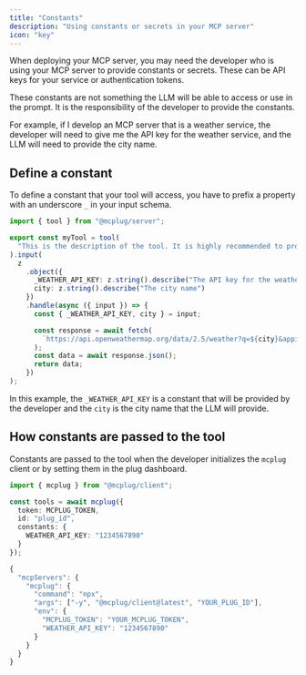 ```yaml
---
title: "Constants"
description: "Using constants or secrets in your MCP server"
icon: "key"
---
```


When deploying your MCP server, you may need the developer who is using your MCP server to provide constants or secrets. These can be API keys for your service or authentication tokens.

These constants are not something the LLM will be able to access or use in the prompt. It is the responsibility of the developer to provide the constants.

For example, if I develop an MCP server that is a weather service, the developer will need to give me the API key for the weather service, and the LLM will need to provide the city name.

## Define a constant

To define a constant that your tool will access, you have to prefix a property with an underscore `_` in your input schema.

```ts
import { tool } from "@mcplug/server";

export const myTool = tool(
  "This is the description of the tool. It is highly recommended to provide a detailed description of the tool."
).input(
  z
    .object({
      _WEATHER_API_KEY: z.string().describe("The API key for the weather service"),
      city: z.string().describe("The city name")
    })
    .handle(async ({ input }) => {
      const { _WEATHER_API_KEY, city } = input;

      const response = await fetch(
        `https://api.openweathermap.org/data/2.5/weather?q=${city}&appid=${_WEATHER_API_KEY}`
      );
      const data = await response.json();
      return data;
    })
);
```

In this example, the `_WEATHER_API_KEY` is a constant that will be provided by the developer and the `city` is the city name that the LLM will provide.

## How constants are passed to the tool

Constants are passed to the tool when the developer initializes the `mcplug` client or by setting them in the plug dashboard.

```ts In the code
import { mcplug } from "@mcplug/client";

const tools = await mcplug({
  token: MCPLUG_TOKEN,
  id: "plug_id",
  constants: {
    WEATHER_API_KEY: "1234567890"
  }
});
```

```ts With a MCP host
{
  "mcpServers": {
    "mcplug": {
      "command": "npx",
      "args": ["-y", "@mcplug/client@latest", "YOUR_PLUG_ID"],
      "env": {
        "MCPLUG_TOKEN": "YOUR_MCPLUG_TOKEN",
        "WEATHER_API_KEY": "1234567890"
      }
    }
  }
}
```
